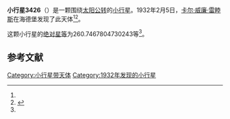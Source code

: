 {{Infobox planet
| bgcolour = #FFFFC0
| name = 3426 Seki
| symbol = 
| image = 
| caption = 
| discovery = yes
| discovery_ref = 
| discoverer = [[卡尔·威廉·雷睦斯|卡尔·威廉·雷睦斯]]
| discovery_site = [[海德堡|海德堡]] 
| discovered = 1932年2月5日
| designations = yes
| mp_name = 
| named_after = 
| alt_names = 1932 CQ/ 1976 SW1
| mp_category = [[主带小行星|主带小行星]]
| orbit_ref = <ref name="a">[http://ssd.jpl.nasa.gov/sbdb.cgi?sstr=3426 3426 Seki] {{Wayback|url=http://ssd.jpl.nasa.gov/sbdb.cgi?sstr=3426 |date=20200918010944 }}，小行星數據庫瀏覽器（JPL Small-Body Database Browser）－[[美国国家航空航天局|美国国家航空航天局]]喷气推进实验室</ref>
| epoch = 2456400.5 (2013年4月18日更新)
| aphelion = {{convert|2.871559032825499|AU|km|3|abbr=on|lk=out}}
| perihelion = {{convert|2.365215988805244|AU|km|3|abbr=on}}
| semimajor = {{convert|2.618387510815372|AU|km|3|abbr=on}}
| eccentricity = 0.09668986
| period = 1547.566457 [[日|日]]<br />4.24[[儒略年|儒略年]]
| avg_speed = 
| inclination = 13.15377703797381
| asc_node = 5.591375332908115
| mean_anomaly = 
| arg_peri = 260.7467804730243
| satellites = 
| physical_characteristics = yes
| dimensions = 
| mass = 
| density = 
| surface_grav = 
| escape_velocity = 
| sidereal_day = 
| axial_tilt = 
| pole_ecliptic_lat = 
| pole_ecliptic_lon = 
| albedo = 
| temperatures= 
| temp_name1 = 
| mean_temp_1 = 
| max_temp_1 = 
| temp_name2 = 
| max_temp_2 = 
| spectral_type = 
| abs_magnitude = 260.7467804730243
}}

'''小行星3426'''（{{lang-en|3426 Seki}}）是一颗围绕[[太阳|太阳]][[公转|公转]]的[[小行星|小行星]]。1932年2月5日，[[卡尔·威廉·雷睦斯|卡尔·威廉·雷睦斯]]在海德堡发现了此天体<ref name="a" /><ref>{{cite news|title=小行星列表|url=http://cfa-www.harvard.edu/iau/lists/NumberedMPs.txt|accessdate=2013-07-08|newspaper=哈佛大学|archive-date=2008-05-17|archive-url=https://web.archive.org/web/20080517010638/http://cfa-www.harvard.edu/iau/lists/NumberedMPs.txt|dead-url=no}}</ref>。

这颗小行星的[[绝对星等|绝对星等]]为260.7467804730243等<ref name="a" />。

==参考文献==
{{reflist}}
{{Minor Planet Number|[[小行星3425|小行星3425]]|[[小行星3427|小行星3427]]}}

{{小天体}}

[[Category:小行星带天体|Category:小行星带天体]]
[[Category:1932年发现的小行星|Category:1932年发现的小行星]]

{{asteroid-stub}}